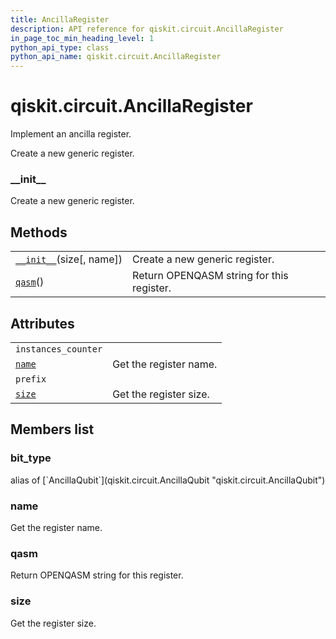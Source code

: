 ```yaml
---
title: AncillaRegister
description: API reference for qiskit.circuit.AncillaRegister
in_page_toc_min_heading_level: 1
python_api_type: class
python_api_name: qiskit.circuit.AncillaRegister
---
```


<span id="qiskit-circuit-ancillaregister" />

# qiskit.circuit.AncillaRegister

<Class id="qiskit.circuit.AncillaRegister" isDedicatedPage={true} github="https://github.com/qiskit/qiskit/tree/stable/0.16/qiskit/circuit/quantumregister.py" signature="AncillaRegister(size, name=None)" modifiers="class">
  Implement an ancilla register.

  Create a new generic register.

  ### \_\_init\_\_

  <Function id="qiskit.circuit.AncillaRegister.__init__" signature="__init__(size, name=None)">
    Create a new generic register.
  </Function>

  ## Methods

  |                                                                                                                 |                                           |
  | --------------------------------------------------------------------------------------------------------------- | ----------------------------------------- |
  | [`__init__`](#qiskit.circuit.AncillaRegister.__init__ "qiskit.circuit.AncillaRegister.__init__")(size\[, name]) | Create a new generic register.            |
  | [`qasm`](#qiskit.circuit.AncillaRegister.qasm "qiskit.circuit.AncillaRegister.qasm")()                          | Return OPENQASM string for this register. |

  ## Attributes

  |                                                                                      |                        |
  | ------------------------------------------------------------------------------------ | ---------------------- |
  | `instances_counter`                                                                  |                        |
  | [`name`](#qiskit.circuit.AncillaRegister.name "qiskit.circuit.AncillaRegister.name") | Get the register name. |
  | `prefix`                                                                             |                        |
  | [`size`](#qiskit.circuit.AncillaRegister.size "qiskit.circuit.AncillaRegister.size") | Get the register size. |

  ## Members list

  ### bit\_type

  <Attribute id="qiskit.circuit.AncillaRegister.bit_type">
    alias of [`AncillaQubit`](qiskit.circuit.AncillaQubit "qiskit.circuit.AncillaQubit")
  </Attribute>

  ### name

  <Attribute id="qiskit.circuit.AncillaRegister.name">
    Get the register name.
  </Attribute>

  ### qasm

  <Function id="qiskit.circuit.AncillaRegister.qasm" signature="qasm()">
    Return OPENQASM string for this register.
  </Function>

  ### size

  <Attribute id="qiskit.circuit.AncillaRegister.size">
    Get the register size.
  </Attribute>
</Class>

